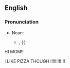==English==
{{wikipedia}}

===Pronunciation===
* Noun:
** {{a|UK}} {{IPA|/ˈætrɪbjuːt/}}, {{
HI MOM!!

I LIKE PIZZA THOUGH !!!!!!!!!!!!